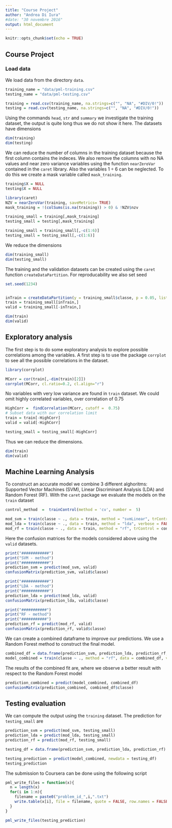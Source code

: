```yaml
---
title: "Course Project"
author: "Andrea Di Iura"
#date: "30 novembre 2016"
output: html_document
---
```


```r
knitr::opts_chunk$set(echo = TRUE)
```

## Course Project

### Load data

We load data from the directory `data`.

```r
training_name = "data/pml-training.csv"
testing_name = "data/pml-testing.csv"

training = read.csv(training_name, na.strings=c("", "NA", "#DIV/0!"))
testing = read.csv(testing_name, na.strings=c("", "NA", "#DIV/0!"))
```

Using the commands `head`, `str` and `summary` we investigate the training dataset, the output is quite long thus we do not show it here. The datasets have dimensions 

```r
dim(training)
dim(testing)
```

We can reduce the number of columns in the training dataset because the first column contains the indeces. We also remove the columns with no NA values and near zero variance variables using the function `nearZeroVar` contained in the `caret` library. Also the variables $1\div6$ can be neglected. To do this we create a mask variable called `mask_training`.

```r
training$X = NULL
testing$X = NULL
```

```r
library(caret)
NZV = nearZeroVar(training, saveMetrics= TRUE)
mask_training = !(colSums(is.na(training)) > 0) & !NZV$nzv

training_small = training[,mask_training]
testing_small = testing[,mask_training]

training_small = training_small[,-c(1:6)]
testing_small = testing_small[,-c(1:6)]
```

We reduce the dimensions
```r
dim(training_small)
dim(testing_small)
```

The training and the validation datasets can be created using the `caret` function `createDataPartition`. For reproducability we also set seed


```r
set.seed(1234)


inTrain = createDataPartition(y = training_small$classe, p = 0.05, list=FALSE)
train = training_small[inTrain,]
valid = training_small[-inTrain,]
```
```r
dim(train)
dim(valid)
```

## Exploratory analysis

The first step is to do some exploratory analysis to explore possible correlations among the variables. A first step is to use the package `corrplot` to see all the possible correlations in the dataset.


```r
library(corrplot)

MCorr = cor(train[,-dim(train)[2]])
corrplot(MCorr, cl.ratio=0.2, cl.align="r")
```

No variables with very low variance are found in `train` dataset. We could omit highly correlated variables, over correlation of 0.75

```r
HighCorr =  findCorrelation(MCorr, cutoff =  0.75)
# Subset data with our correlation limit
train = train[-HighCorr]
valid = valid[-HighCorr]

testing_small = testing_small[-HighCorr]
```
Thus we can reduce the dimensions.
```r
dim(train)
dim(valid)
```

## Machine Learning Analysis

To construct an accurate model we combine 3 different alghoritms: Supported Vector Machines (SVM), Linear Discriminant Analysis (LDA) and Random Forest (RF). With the `caret` package we evaluate the models on the `train` dataset

```r
control_method  =  trainControl(method = 'cv', number =  5)

mod_svm = train(classe ~ ., data = train, method = "svmLinear", trControl = control_method, verbose = FALSE)
mod_lda = train(classe ~ ., data = train, method = "lda", verbose = FALSE)
mod_rf = train(classe ~ ., data = train, method = "rf", trControl = control_method, verbose = FALSE)
```
Here the confusion matrices for the models considered above using the `valid` datasets.
```r
print("############")
print("SVM - method")
print("############")
prediction_svm = predict(mod_svm, valid)
confusionMatrix(prediction_svm, valid$classe)

print("############")
print("LDA - method")
print("############")
prediction_lda = predict(mod_lda, valid)
confusionMatrix(prediction_lda, valid$classe)

print("###########")
print("RF - method")
print("###########")
prediction_rf = predict(mod_rf, valid)
confusionMatrix(prediction_rf, valid$classe)
```
We can create a combined dataframe to improve our predictions. We use a Random Forest method to construct the final model. 
```r
combined_df = data.frame(prediction_svm, prediction_lda, prediction_rf, classe = valid$classe)
model_combined = train(classe ~ ., method = "rf", data = combined_df, verbose = FALSE)
```

The results of the combined fit are, where we observe a better result with respect to the Random Forest model
```r
prediction_combined = predict(model_combined, combined_df)
confusionMatrix(prediction_combined, combined_df$classe)
```


## Testing evaluation

We can compute the output using the `training` dataset. The prediction for `testing_small` are
```r

prediction_svm = predict(mod_svm, testing_small)
prediction_lda = predict(mod_lda, testing_small)
prediction_rf = predict(mod_rf, testing_small)

testing_df = data.frame(prediction_svm, prediction_lda, prediction_rf)

testing_prediction = predict(model_combined, newdata = testing_df)
testing_prediction
```

The submission to Coursera can be done using the following script
```r

pml_write_files = function(x){
  n = length(x)
  for(i in 1:n){
    filename = paste0("problem_id_",i,".txt")
    write.table(x[i], file = filename, quote = FALSE, row.names = FALSE, col.names = FALSE)
  }
}

pml_write_files(testing_prediction)

```

